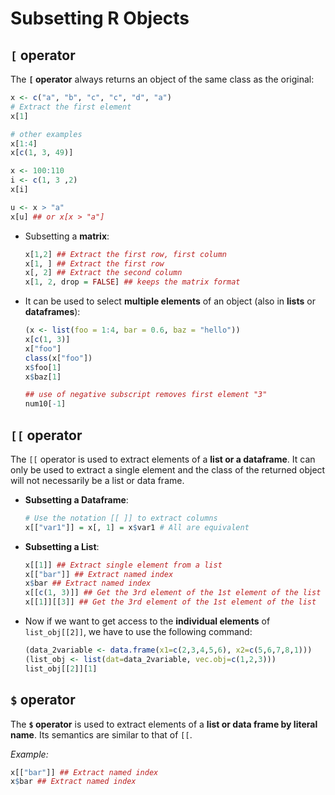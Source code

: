 # Subsetting R Objects

## `[` operator

The **`[` operator** always returns an object of the same class as the original:

```r
x <- c("a", "b", "c", "c", "d", "a")
# Extract the first element
x[1]
```

```r
# other examples
x[1:4]
x[c(1, 3, 49)]
```

```r
x <- 100:110
i <- c(1, 3 ,2)
x[i]
```

```r
u <- x > "a" 
x[u] ## or x[x > "a"]
```

-   Subsetting a **matrix**:

    ``` r
    x[1,2] ## Extract the first row, first column 
    x[1, ] ## Extract the first row 
    x[, 2] ## Extract the second column 
    x[1, 2, drop = FALSE] ## keeps the matrix format
    ```

-   It can be used to select **multiple elements** of an object (also in **lists** or **dataframes**):

    ```r
    (x <- list(foo = 1:4, bar = 0.6, baz = "hello"))
    x[c(1, 3)]
    x["foo"]
    class(x["foo"])
    x$foo[1]
    x$baz[1]
    ```

    ``` r
    ## use of negative subscript removes first element "3" 
    num10[-1]
    ```

## `[[` operator

The `[[` operator is used to extract elements of a **list or a dataframe**. It can only be used to extract a single element and the class of the returned object will not necessarily be a list or data frame.

-   **Subsetting a Dataframe**:

    ``` r
    # Use the notation [[ ]] to extract columns
    x[["var1"]] = x[, 1] = x$var1 # All are equivalent
    ```

-   **Subsetting a List**:

    ``` r
    x[[1]] ## Extract single element from a list 
    x[["bar"]] ## Extract named index
    x$bar ## Extract named index 
    x[[c(1, 3)]] ## Get the 3rd element of the 1st element of the list 
    x[[1]][[3]] ## Get the 3rd element of the 1st element of the list
    ```

-   Now if we want to get access to the **individual elements** of `list_obj[[2]]`, we have to use the following command:

    ```r
    (data_2variable <- data.frame(x1=c(2,3,4,5,6), x2=c(5,6,7,8,1)))
    (list_obj <- list(dat=data_2variable, vec.obj=c(1,2,3))) 
    list_obj[[2]][1]
    ```

## `$` operator

The **`$` operator** is used to extract elements of a **list or data frame by literal name**. Its semantics are similar to that of `[[`.

*Example:*

```r
x[["bar"]] ## Extract named index 
x$bar ## Extract named index
```

